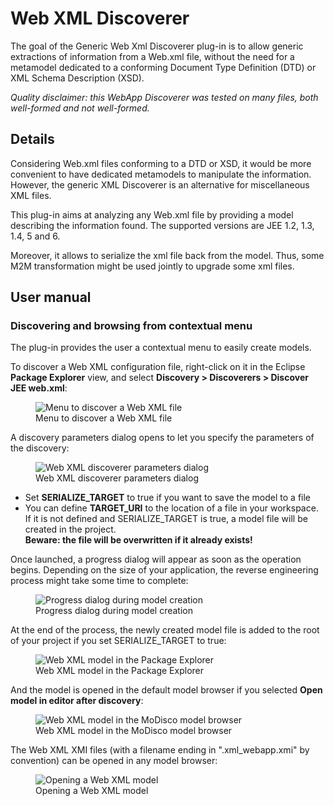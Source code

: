 = Web XML Discoverer  =

The goal of the Generic Web Xml Discoverer plug-in is to allow generic extractions of information from a Web.xml file, without the need for a metamodel dedicated to a conforming Document Type Definition (DTD) or XML Schema Description (XSD). 

''Quality disclaimer: this WebApp Discoverer was tested on many files, both well-formed and not well-formed.''

== Details  ==

Considering Web.xml files conforming to a DTD or XSD, it would be more convenient to have dedicated metamodels to manipulate the information. However, the generic XML Discoverer is an alternative for miscellaneous XML files.

This plug-in aims at analyzing any Web.xml file by providing a model describing the information found. The supported versions are JEE 1.2, 1.3, 1.4, 5 and 6.

Moreover, it allows to serialize the xml file back from the model. Thus, some M2M transformation might be used jointly to upgrade some xml files.
 
== User manual  ==

=== Discovering and browsing from contextual menu  ===

The plug-in provides the user a contextual menu to easily create models.

To discover a Web XML configuration file, right-click on it in the Eclipse '''Package Explorer''' view, and select '''Discovery > Discoverers > Discover JEE web.xml''':

[[Image:../../img/webapp/MoDisco_Discover_WebXML_menu.png|frame|center|Menu to discover a Web XML file]]

A discovery parameters dialog opens to let you specify the parameters of the discovery:

[[Image:../../img/webapp/MoDisco_Launching_discovery_org.eclipse.modisco.jee.webapp.discoverer.png|frame|center|Web XML discoverer parameters dialog]]

* Set '''SERIALIZE_TARGET''' to true if you want to save the model to a file
* You can define '''TARGET_URI''' to the location of a file in your workspace. If it is not defined and SERIALIZE_TARGET is true, a model file will be created in the project.<br> '''Beware: the file will be overwritten if it already exists!'''

Once launched, a progress dialog will appear as soon as the operation begins. Depending on the size of your application, the reverse engineering process might take some time to complete:

[[Image:../../img/webapp/MoDisco_discoverer_org.eclipse.modisco.jee.webapp.discoverer_in_progress.png|frame|center|Progress dialog during model creation]]

At the end of the process, the newly created model file is added to the root of your project if you set SERIALIZE_TARGET to true:

[[Image:../../img/webapp/MoDisco_WebApp_Model_inWorkspaceProject.png|frame|center|Web XML model in the Package Explorer]]

And the model is opened in the default model browser if you selected '''Open model in editor after discovery''':

[[Image:../../img/webapp/MoDisco_WebXML_inModelBrowser.png|frame|center|Web XML model in the MoDisco model browser]]

The Web XML XMI files (with a filename ending in ".xml_webapp.xmi" by convention) can be opened in any model browser:

[[Image:../../img/webapp/MoDisco_WebXML_OpenWith.png|frame|center|Opening a Web XML model]]
